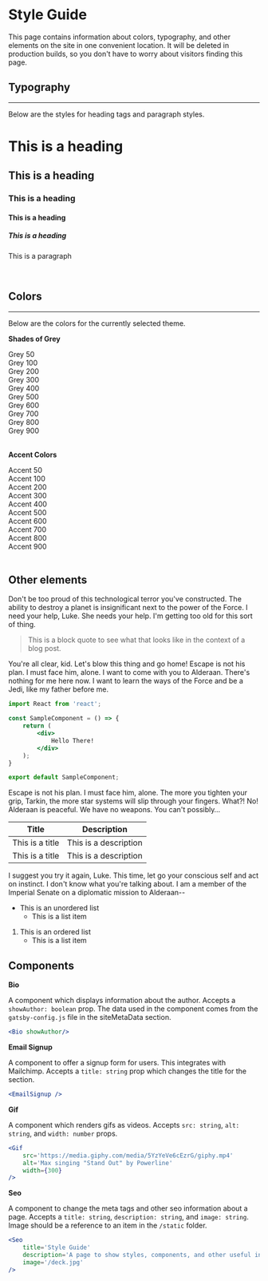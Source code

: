 
# Style Guide
This page contains information about colors, typography, and other elements on the site in one convenient location. It will be deleted in production builds, so you don't have to worry about visitors finding this page.

## Typography
---
Below are the styles for heading tags and paragraph styles.

# This is a heading
## This is a heading
### This is a heading
#### This is a heading
##### This is a heading
This is a paragraph

<br/>

## Colors
---
Below are the colors for the currently selected theme.

**Shades of Grey**
<div className='style-guide__colors'>
	<div className='style-guide__swatch grey-50'>Grey 50</div>
	<div className='style-guide__swatch grey-100'>Grey 100</div>
	<div className='style-guide__swatch grey-200'>Grey 200</div>
	<div className='style-guide__swatch grey-300'>Grey 300</div>
	<div className='style-guide__swatch grey-400'>Grey 400</div>
	<div className='style-guide__swatch grey-500'>Grey 500</div>
	<div className='style-guide__swatch grey-600'>Grey 600</div>
	<div className='style-guide__swatch grey-700'>Grey 700</div>
	<div className='style-guide__swatch grey-800'>Grey 800</div>
	<div className='style-guide__swatch grey-900'>Grey 900</div>
</div>
<br/>

**Accent Colors**
<div className='style-guide__colors'>
	<div className='style-guide__swatch accent-50'>Accent 50</div>
	<div className='style-guide__swatch accent-100'>Accent 100</div>
	<div className='style-guide__swatch accent-200'>Accent 200</div>
	<div className='style-guide__swatch accent-300'>Accent 300</div>
	<div className='style-guide__swatch accent-400'>Accent 400</div>
	<div className='style-guide__swatch accent-500'>Accent 500</div>
	<div className='style-guide__swatch accent-600'>Accent 600</div>
	<div className='style-guide__swatch accent-700'>Accent 700</div>
	<div className='style-guide__swatch accent-800'>Accent 800</div>
	<div className='style-guide__swatch accent-900'>Accent 900</div>
</div>
<br/>

## Other elements

Don't be too proud of this technological terror you've constructed. The ability to destroy a planet is insignificant next to the power of the Force. I need your help, Luke. She needs your help. I'm getting too old for this sort of thing.

> This is a block quote to see what that looks like in the context of a blog post.

You're all clear, kid. Let's blow this thing and go home! Escape is not his plan. I must face him, alone. I want to come with you to Alderaan. There's nothing for me here now. I want to learn the ways of the Force and be a Jedi, like my father before me.

```jsx
import React from 'react';

const SampleComponent = () => {
	return (
		<div>
			Hello There!
		</div>
	);
}

export default SampleComponent;
```

Escape is not his plan. I must face him, alone. The more you tighten your grip, Tarkin, the more star systems will slip through your fingers. What?! No! Alderaan is peaceful. We have no weapons. You can't possibly…

| Title | Description |
| ----- | ----------- |
| This is a title | This is a description |
| This is a title | This is a description |

I suggest you try it again, Luke. This time, let go your conscious self and act on instinct. I don't know what you're talking about. I am a member of the Imperial Senate on a diplomatic mission to Alderaan--

- This is an unordered list
	- This is a list item

1. This is an ordered list
	- This is a list item

## Components

**Bio**

A component which displays information about the author. Accepts a `showAuthor: boolean` prop. The data used in the component comes from the `gatsby-config.js` file in the siteMetaData section.

<Bio showAuthor/>

```jsx
<Bio showAuthor/>
```

**Email Signup**

A component to offer a signup form for users. This integrates with Mailchimp. Accepts a `title: string` prop which changes the title for the section.

<EmailSignup />

```jsx
<EmailSignup />
```

**Gif**

A component which renders gifs as videos. Accepts `src: string`, `alt: string`, and `width: number` props.

<Gif src='https://media.giphy.com/media/5YzYeVe6cEzrG/giphy.mp4' alt='Max singing "Stand Out" by Powerline' width={300} />

```jsx
<Gif
	src='https://media.giphy.com/media/5YzYeVe6cEzrG/giphy.mp4'
	alt='Max singing "Stand Out" by Powerline'
	width={300}
/>
```

**Seo**

A component to change the meta tags and other seo information about a page. Accepts a `title: string`, `description: string`, and `image: string`. Image should be a reference to an item in the `/static` folder.

<Seo
	title='Style Guide'
	description='A page to show styles, components, and other useful information at a glance.'
	image='/deck.jpg'
/>

```jsx
<Seo
	title='Style Guide'
	description='A page to show styles, components, and other useful information at a glance.'
	image='/deck.jpg'
/>
```
